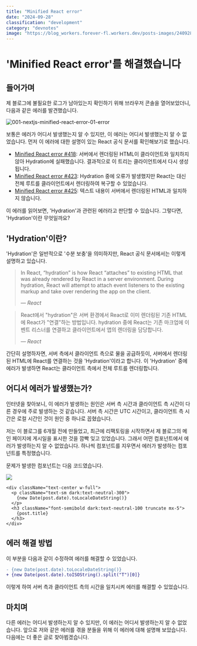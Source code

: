 ```yaml
---
title: "Minified React error"
date: "2024-09-28"
classification: "development"
category: "devnotes"
image: "https://blog_workers.forever-fl.workers.dev/posts-images/240928-01.webp"
---
```


# 'Minified React error'를 해결했습니다

## 들어가며

제 블로그에 불필요한 로그가 남아있는지 확인하기 위해 브라우저 콘솔을 열어보았더니, 다음과 같은 에러를 발견했습니다.

![001-nextjs-minified-react-error-01-error](https://blog_workers.forever-fl.workers.dev/posts-images/240928-01.webp)

보통은 에러가 어디서 발생했는지 알 수 있지만, 이 에러는 어디서 발생했는지 알 수 없었습니다. 먼저 이 에러에 대한 설명이 있는 React 공식 문서를 확인해보기로 했습니다.

- [Minified React error #418](https://react.dev/errors/418): 서버에서 렌더링된 HTML이 클라이언트와 일치하지 않아 Hydration에 실패했습니다. 결과적으로 이 트리는 클라이언트에서 다시 생성됩니다.
- [Minified React error #423](https://react.dev/errors/423): Hydration 중에 오류가 발생했지만 React는 대신 전체 루트를 클라이언트에서 렌더링하여 복구할 수 있었습니다.
- [Minified React error #425](https://react.dev/errors/425): 텍스트 내용이 서버에서 렌더링된 HTML과 일치하지 않습니다.

이 에러를 읽어보면, 'Hydration'과 관련된 에러라고 판단할 수 있습니다. 그렇다면, 'Hydration'이란 무엇일까요?

## 'Hydration'이란?

'Hydration'은 일반적으로 '수분 보충'을 의미하지만, React 공식 문서에서는 이렇게 설명하고 있습니다.

> In React, “hydration” is how React “attaches” to existing HTML that was already rendered by React in a server environment. During hydration, React will attempt to attach event listeners to the existing markup and take over rendering the app on the client.
>
> <cite>— React</cite>

> React에서 "hydration"은 서버 환경에서 React로 이미 렌더링된 기존 HTML에 React가 "연결"하는 방법입니다. hydration 중에 React는 기존 마크업에 이벤트 리스너를 연결하고 클라이언트에서 앱의 렌더링을 담당합니다.
>
> <cite>— React</cite>

간단히 설명하자면, 서버 측에서 클라이언트 측으로 물을 공급하듯이, 서버에서 렌더링된 HTML에 React를 연결하는 것을 'Hydration'이라고 합니다. 이 'Hydration' 중에 에러가 발생하면 React는 클라이언트 측에서 전체 루트를 렌더링합니다.

## 어디서 에러가 발생했는가?

인터넷을 찾아보니, 이 에러가 발생하는 원인은 서버 측 시간과 클라이언트 측 시간이 다른 경우에 주로 발생하는 것 같습니다. 서버 측 시간은 UTC 시간이고, 클라이언트 측 시간은 로컬 시간인 것이 원인 중 하나로 꼽혔습니다.

저는 이 블로그를 6개월 전에 만들었고, 최근에 리팩토링을 시작하면서 제 블로그의 메인 페이지에 게시일을 표시한 것을 깜빡 잊고 있었습니다. 그래서 어떤 컴포넌트에서 에러가 발생하는지 알 수 없었습니다. 하나씩 컴포넌트를 지우면서 에러가 발생하는 컴포넌트를 특정했습니다.

문제가 발생한 컴포넌트는 다음 코드였습니다.

![](https://blog_workers.forever-fl.workers.dev/posts-images/240928-02.webp)

```tsx title="AllCategory.tsx" showLineNumbers
<div className="text-center w-full">
  <p className="text-sm dark:text-neutral-300">
    {new Date(post.date).toLocaleDateString()}
  </p>
  <h3 className="font-semibold dark:text-neutral-100 truncate mx-5">
    {post.title}
  </h3>
</div>
```

## 에러 해결 방법

이 부분을 다음과 같이 수정하여 에러를 해결할 수 있었습니다.

```diff title="AllCategory.tsx"
- {new Date(post.date).toLocaleDateString()}
+ {new Date(post.date).toISOString().split("T")[0]}
```

이렇게 하여 서버 측과 클라이언트 측의 시간을 일치시켜 에러를 해결할 수 있었습니다.

## 마치며

다른 에러는 어디서 발생하는지 알 수 있지만, 이 에러는 어디서 발생하는지 알 수 없었습니다. 앞으로 저와 같은 에러를 겪을 분들을 위해 이 에러에 대해 설명해 보았습니다. 다음에는 더 좋은 글로 찾아뵙겠습니다.
